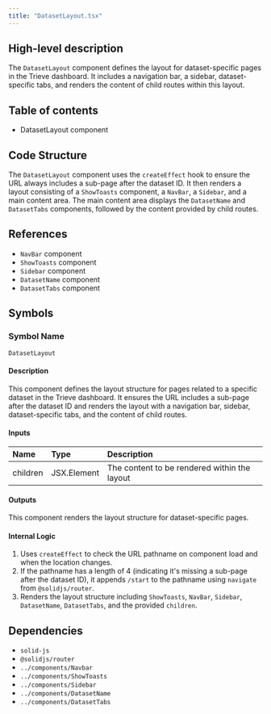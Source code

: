 ```yaml
---
title: "DatasetLayout.tsx"
---
```


## High-level description
The `DatasetLayout` component defines the layout for dataset-specific pages in the Trieve dashboard. It includes a navigation bar, a sidebar, dataset-specific tabs, and renders the content of child routes within this layout.

## Table of contents
- DatasetLayout component

## Code Structure
The `DatasetLayout` component uses the `createEffect` hook to ensure the URL always includes a sub-page after the dataset ID. It then renders a layout consisting of a `ShowToasts` component, a `NavBar`, a `Sidebar`, and a main content area. The main content area displays the `DatasetName` and `DatasetTabs` components, followed by the content provided by child routes.

## References
- `NavBar` component
- `ShowToasts` component
- `Sidebar` component
- `DatasetName` component
- `DatasetTabs` component

## Symbols

### Symbol Name
`DatasetLayout`

#### Description
This component defines the layout structure for pages related to a specific dataset in the Trieve dashboard. It ensures the URL includes a sub-page after the dataset ID and renders the layout with a navigation bar, sidebar, dataset-specific tabs, and the content of child routes.

#### Inputs
| Name | Type | Description |
|:-----|:-----|:------------|
| children | JSX.Element | The content to be rendered within the layout |

#### Outputs
This component renders the layout structure for dataset-specific pages.

#### Internal Logic
1. Uses `createEffect` to check the URL pathname on component load and when the location changes.
2. If the pathname has a length of 4 (indicating it's missing a sub-page after the dataset ID), it appends `/start` to the pathname using `navigate` from `@solidjs/router`.
3. Renders the layout structure including `ShowToasts`, `NavBar`, `Sidebar`, `DatasetName`, `DatasetTabs`, and the provided `children`.

## Dependencies
- `solid-js`
- `@solidjs/router`
- `../components/Navbar`
- `../components/ShowToasts`
- `../components/Sidebar`
- `../components/DatasetName`
- `../components/DatasetTabs` 
